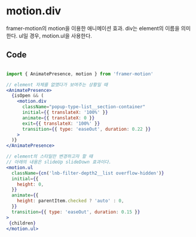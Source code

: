 
<Meta title="Animation/1. motion.div" />

# motion.div
framer-motion의 motion을 이용한 애니메이션 효과.
div는 element의 이름을 의미한다.
ul일 경우, motion.ul을 사용한다.

## Code
```jsx

import { AnimatePresence, motion } from 'framer-motion'

// element 자체를 없앴다가 보여주는 상황일 때
<AnimatePresence>
  {isOpen && (
    <motion.div
      className="popup-type-list__section-container"
      initial={{ translateX: '100%' }}
      animate={{ translateX: 0 }}
      exit={{ translateX: '100%' }}
      transition={{ type: 'easeOut', duration: 0.22 }}
    >
  )}
</AnimatePresence>

// element의 스타일만 변경하고자 할 때
// 아래의 내용은 slideUp slideDown 효과이다.
<motion.ul
  className={cn('lnb-filter-depth2__list overflow-hidden')}
  initial={{
    height: 0,
  }}
  animate={{
    height: parentItem.checked ? 'auto' : 0,
  }}
  transition={{ type: 'easeOut', duration: 0.15 }}
>
 {children}
</motion.ul>

```
